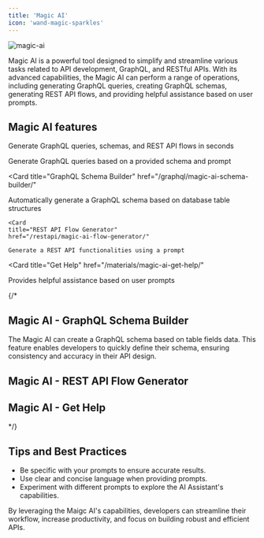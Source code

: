 ```yaml
--- 
title: 'Magic AI'
icon: 'wand-magic-sparkles'
---
```


![magic-ai](/assets/images/magic-ai-banner.png)

Magic AI is a powerful tool designed to simplify and streamline various tasks related to API development, GraphQL, and RESTful APIs. 
With its advanced capabilities, the Magic AI can perform a range of operations, including generating GraphQL queries, creating GraphQL schemas, generating REST API flows, and providing helpful assistance based on user prompts.

## Magic AI features

Generate GraphQL queries, schemas, and REST API flows in seconds

<CardGroup cols={2}>
  <Card 
    title="GraphQL Query Generator" 
    href="/graphql/magic-ai-query-generator"
  >
    Generate GraphQL queries based on a provided schema and prompt
  </Card>

  <Card
    title="GraphQL Schema Builder" 
    href="/graphql/magic-ai-schema-builder/"
  >
  Automatically generate a GraphQL schema based on database table structures
  </Card>

    <Card
    title="REST API Flow Generator" 
    href="/restapi/magic-ai-flow-generator/"
  >
    Generate a REST API functionalities using a prompt
  </Card>

  <Card
    title="Get Help" 
    href="/materials/magic-ai-get-help/"
  >
  Provides helpful assistance based on user prompts
  </Card>

  
</CardGroup>

{/* 

## Magic AI - GraphQL Schema Builder

The Magic AI can create a GraphQL schema based on table fields data. This feature enables developers to quickly define their schema, ensuring consistency and accuracy in their API design.
 
## Magic AI - REST API Flow Generator


## Magic AI - Get Help


*/}

## Tips and Best Practices

- Be specific with your prompts to ensure accurate results.
- Use clear and concise language when providing prompts.
- Experiment with different prompts to explore the AI Assistant's capabilities.

By leveraging the Maigc AI's capabilities, developers can streamline their workflow, increase productivity, and focus on building robust and efficient APIs.